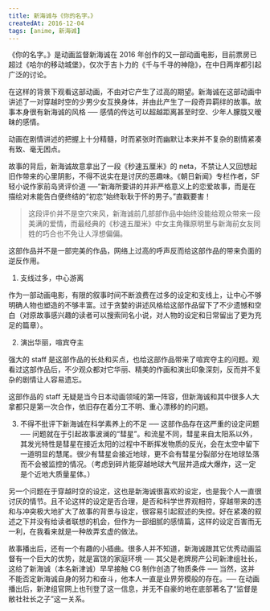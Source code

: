 ```yaml
---
title: 新海诚与《你的名字。》
createdAt: 2016-12-04
tags: [anime, 新海诚]
---
```


《你的名字。》是动画监督新海诚在 2016 年创作的又一部动画电影，目前票房已超过《哈尔的移动城堡》，仅次于吉卜力的《千与千寻的神隐》，在中日两岸都引起广泛的讨论。

在这样的背景下观看这部动画，不由对它产生了过高的期望。新海诚在这部动画中讲述了一对穿越时空的少男少女互换身体，并由此产生了一段奇异羁绊的故事。故事本身很有新海诚的风格 ── 感情的传达可以超越距离甚至时空、少年人朦胧又暧昧的感情。

动画在剧情讲述的把握上十分精髓，时而紧张时而幽默让本来并不复杂的剧情紧凑有致、毫无困点。

故事的背后，新海诚故意拿出了一段《秒速五厘米》的 neta，不禁让人又回想起旧作带来的心里阴影，不得不说实在是讨厌的恶趣味。《朝日新闻》专栏作者，SF 轻小说作家前岛贤评价道 ──“新海所要讲的并非严格意义上的恋爱故事，而是在描绘对未能告白便终结的“初恋”始终耿耿于怀的男子。”直戳要害！

> 这段评价并不是空穴来风，新海诚前几部部作品中始终没能给观众带来一段美满的爱情，而最经典的《秒速五厘米》中女主角篠原明里与新海前女友同姓的巧合也不免让人浮想偏偏。

这部作品并不是一部完美的作品，网络上过高的呼声反而给这部作品的带来负面的逆反作用。

1. 支线过多，中心游离

作为一部动画电影，有限的叙事时间不断浪费在过多的设定和支线上，让中心不够明确人物也塑造的不够丰富。过于贪婪的讲述风格给这部作品留下了不少遗憾和空白（对原故事感兴趣的读者可以搜索同名小说，对人物的设定和日常留出了更为充足的篇章）。

2. 演出华丽，喧宾夺主

强大的 staff 是这部作品的长处和买点，也给这部作品带来了喧宾夺主的问题。观看过这部作品后，不少观众都对它华丽、精美的作画和演出印象深刻，反而并不复杂的剧情让人容易遗忘。

这部作品的 staff 无疑是当今日本动画领域的第一阵容，但新海诚和其中很多人大拿都只是第一次合作，依旧存在着分工不明、重心漂移的的问题。

3. 不得不批评下新海诚在科学素养上的不足 ── 这部作品存在这严重的设定问题 ── 问题就在于引起故事波澜的“彗星”。和流星不同，彗星来自太阳系以外，其发光特性是彗星在接近太阳的过程中不断挥发物质的反光，会在太空中留下一道明显的慧尾。很少有彗星会接近地球，更不会有彗星分裂部分在地球坠落而不会被监控的情况。（考虑到碎片能穿越地球大气层并造成大爆炸，这一定是个近地大质量星体。）

另一个问题在于穿越时空的设定，这也是新海诚很喜欢的设定，也是我个人一直很讨厌的情节。且不论这样的设定是否合理，是否和科学世界观相符，穿越带来的违和与冲突极大地扩大了故事的背景与设定，很容易引起叙述的失控。好在紧凑的叙述之下并没有给读者联想的机会，但作为一部细腻的感情篇，这样的设定百害而无一利，在我看来就是一种故弄玄虚的做法。

故事播出后，还有一个有趣的小插曲。很多人并不知道，新海诚跟其它优秀动画监督有一个巨大的优势，就是富饶的家庭环境 ── 其父是老牌房产公司新津组社长，这给了新海诚（本名新津诚）早早接触 CG 制作创造了物质条件 ── 当然，这并不能否定新海诚自身的努力和奋斗，他本人一直是业界劳模般的存在。── 在动画播出后，新津组官网上也刊登了这一信息，并无不自豪的地在底部著名了“监督是敝社社长之子”这一关系。
